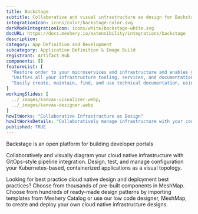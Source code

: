 ```yaml
---
title: Backstage
subtitle: Collaborative and visual infrastructure as design for Backstage
integrationIcon: icons/color/backstage-color.svg
darkModeIntegrationIcon: icons/white/backstage-white.svg
docURL: https://docs.meshery.io/extensibility/integrations/backstage
description: 
category: App Definition and Development
subcategory: Application Definition & Image Build
registrant: Artifact Hub
components: []
featureList: [
  "Restore order to your microservices and infrastructure and enables your product teams to ship high-quality code quickly — without compromising autonomy.",
  "Unifies all your infrastructure tooling, services, and documentation to create a streamlined development environment from end to end.",
  "Easily create, maintain, find, and use technical documentation, using a docs like code approach"
]
workingSlides: [
  ../_images/kanvas-visualizer.webp,
  ../_images/kanvas-designer.webp
]
howItWorks: "Collaborative Infrastructure as Design"
howItWorksDetails: "Collaboratively manage infrastructure with your coworkers synchronously sharing the same designs."
published: TRUE
---
```

<p>
Backstage is an open platform for building developer portals
</p>
<p>
    Collaboratively and visually diagram your cloud native infrastructure with GitOps-style pipeline integration. Design, test, and manage configuration your Kubernetes-based, containerized applications as a visual topology.
</p>
<p>
    Looking for best practice cloud native design and deployment best practices? Choose from thousands of pre-built components in MeshMap. Choose from hundreds of ready-made design patterns by importing templates from Meshery Catalog or use our low code designer, MeshMap, to create and deploy your own cloud native infrastructure designs.
</p>
